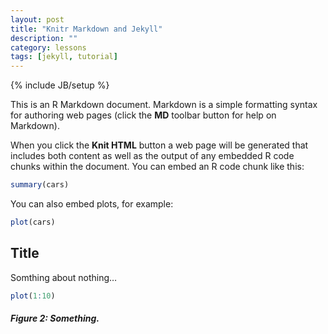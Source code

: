 ```yaml
---
layout: post
title: "Knitr Markdown and Jekyll"
description: ""
category: lessons
tags: [jekyll, tutorial]
---
```

{% include JB/setup %}

This is an R Markdown document. Markdown is a simple formatting syntax for 
authoring web pages (click the **MD** toolbar button for help on Markdown).

When you click the **Knit HTML** button a web page will be generated that 
includes both content as well as the output of any embedded R code chunks 
within the document. You can embed an R code chunk like this:

```r
summary(cars)
```

You can also embed plots, for example:

```r
plot(cars)
```

## Title

Somthing about nothing...

```r
plot(1:10)
```
##### Figure 2: Something.

